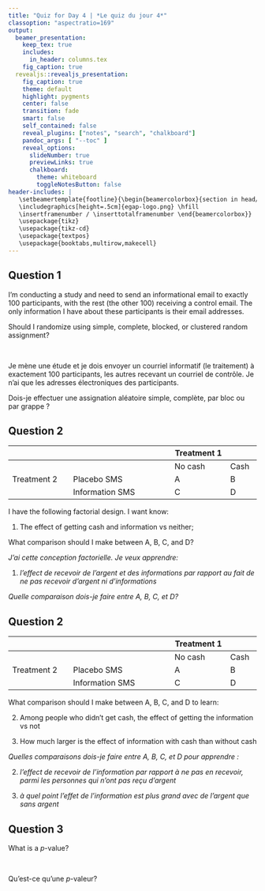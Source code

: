 ```yaml
---
title: "Quiz for Day 4 | *Le quiz du jour 4*"
classoption: "aspectratio=169"
output:
  beamer_presentation:
    keep_tex: true
    includes:
      in_header: columns.tex
    fig_caption: true
  revealjs::revealjs_presentation:
    fig_caption: true
    theme: default
    highlight: pygments
    center: false
    transition: fade
    smart: false
    self_contained: false
    reveal_plugins: ["notes", "search", "chalkboard"]
    pandoc_args: [ "--toc" ]
    reveal_options:
      slideNumber: true
      previewLinks: true
      chalkboard:
        theme: whiteboard
        toggleNotesButton: false
header-includes: |
   \setbeamertemplate{footline}{\begin{beamercolorbox}{section in head/foot}
   \includegraphics[height=.5cm]{egap-logo.png} \hfill
   \insertframenumber / \inserttotalframenumber \end{beamercolorbox}}
   \usepackage{tikz}
   \usepackage{tikz-cd}
   \usepackage{textpos}
   \usepackage{booktabs,multirow,makecell}
---
```


## Question 1

:::::: {.cols data-latex=""}
::: {.col data-latex="{0.48\textwidth}"}
I'm conducting a study and need to send an informational email to exactly 100 participants, with the rest (the other 100) receiving a control email. The only information I have about these participants is their email addresses. 

Should I randomize using simple, complete, blocked, or clustered random assignment?
:::

::: {.col data-latex="{0.04\textwidth}"}
\ 
<!-- an empty Div (with a white space), serving as
a column separator -->
:::

::: {.col data-latex="{0.48\textwidth}"}
Je mène une étude et je dois envoyer un courriel informatif (le traitement) à exactement 100 participants, les autres recevant un courriel de contrôle. Je n'ai que les adresses électroniques des participants.

Dois-je effectuer une assignation aléatoire simple, complète, par bloc ou par grappe ?
:::
::::::



## Question 2

|                 |                            |   Treatment 1  |         |
|-----------------|----------------------------|----------------|---------|
|                 |                            |   No cash      |   Cash  |
|   Treatment 2   |   Placebo SMS              |   A            |   B     |
|                 |   Information SMS          |   C            |   D     |

I have the following factorial design. I want know:

1. The effect of getting cash and information vs neither;

What comparison should I make between A, B, C, and D?

\bigskip

*J'ai cette conception factorielle. Je veux apprendre:*

1. *l'effect de recevoir de l'argent et des informations par rapport au fait de ne pas recevoir d'argent ni d'informations*



*Quelle comparaison dois-je faire entre A, B, C, et D?*



## Question 2

|                 |                            |   Treatment 1  |         |
|-----------------|----------------------------|----------------|---------|
|                 |                            |   No cash      |   Cash  |
|   Treatment 2   |   Placebo SMS              |   A            |   B     |
|                 |   Information SMS          |   C            |   D     |

What comparison should I make between A, B, C, and D to learn:

2. Among people who didn’t get cash, the effect of getting the information vs not

3. How much larger is the effect of information with cash than without cash

*Quelles comparaisons dois-je faire entre A, B, C, et D pour apprendre :*

2. *l'effect de recevoir de l'information par rapport à ne pas en recevoir, parmi les personnes qui n'ont pas reçu d'argent*

3. *à quel point l'effet de l'information est plus grand avec de l'argent que sans argent*





## Question 3 

:::::: {.cols data-latex=""}
::: {.col data-latex="{0.48\textwidth}"}

What is a $p$-value?

:::

::: {.col data-latex="{0.04\textwidth}"}
\ 
<!-- an empty Div (with a white space), serving as
a column separator -->
:::

::: {.col data-latex="{0.48\textwidth}"}
Qu'est-ce qu'une $p$-valeur?

:::
::::::


